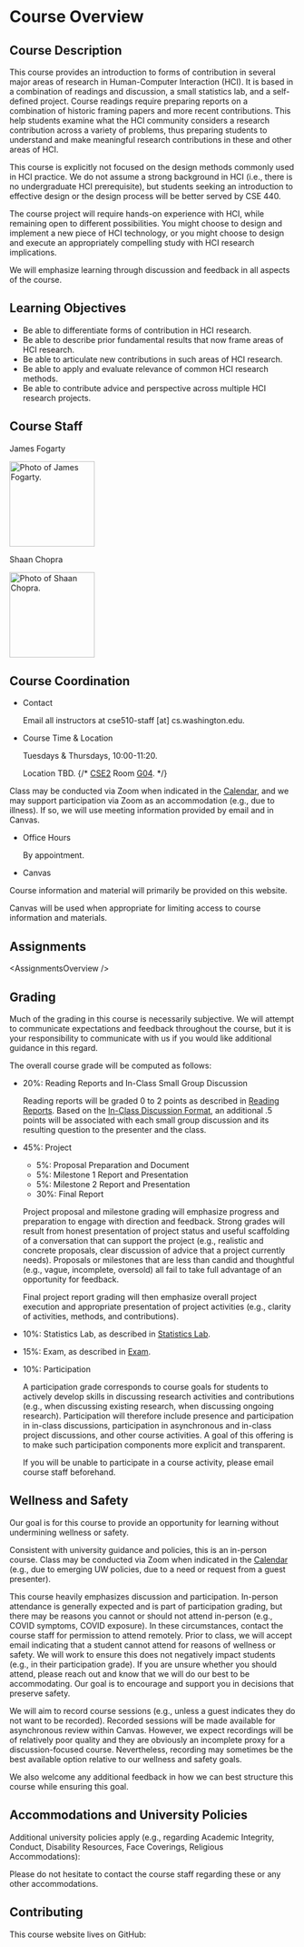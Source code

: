 


# Course Overview

<UnderDevelopment display={true} />

## Course Description

This course provides an introduction to forms of contribution in several major areas of research in Human-Computer Interaction (HCI).
It is based in a combination of readings and discussion, a small statistics lab, and a self-defined project.
Course readings require preparing reports on a combination of historic framing papers and more recent contributions.
This help students examine what the HCI community considers a research contribution across a variety of problems,
thus preparing students to understand and make meaningful research contributions in these and other areas of HCI.

This course is explicitly not focused on the design methods commonly used in HCI practice.
We do not assume a strong background in HCI (i.e., there is no undergraduate HCI prerequisite),
but students seeking an introduction to effective design or the design process will be better served by CSE 440.

The course project will require hands-on experience with HCI, while remaining open to different possibilities.
You might choose to design and implement a new piece of HCI technology,
or you might choose to design and execute an appropriately compelling study with HCI research implications.

We will emphasize learning through discussion and feedback in all aspects of the course.

## Learning Objectives

- Be able to differentiate forms of contribution in HCI research.
- Be able to describe prior fundamental results that now frame areas of HCI research.
- Be able to articulate new contributions in such areas of HCI research.
- Be able to apply and evaluate relevance of common HCI research methods.
- Be able to contribute advice and perspective across multiple HCI research projects.

## Course Staff

<Box display="flex" flexDirection="row" alignItems="flex-start">
  <Box marginTop={-2} marginBottom={-2} marginRight={2}>
    <p>James Fogarty</p>
    <p>
      <Image src={imgPhotoJames} basePath={Paths.basePath} height="150" alt="Photo of James Fogarty." />
    </p>
  </Box>
  <Box marginTop={-2} marginBottom={-2} marginRight={2}>
    <p>Shaan Chopra</p>
    <p>
      <Image src={imgPhotoShaan} basePath={Paths.basePath} height="150" alt="Photo of Shaan Chopra." />
    </p>
  </Box>
</Box>

## Course Coordination

- Contact

  Email all instructors at cse510-staff [at] cs.washington.edu.

- Course Time & Location

  Tuesdays & Thursdays, 10:00-11:20.

  <TBD>Location TBD.</TBD>
  {/* [CSE2](https://www.washington.edu/maps/#!/cse2) Room [G04](https://www.washington.edu/classroom/CSE2+G04). */}

Class may be conducted via Zoom when indicated in the [Calendar](/calendar),
and we may support participation via Zoom as an accommodation (e.g., due to illness).
If so, we will use meeting information provided by email and in
<CourseStoreLink linkKey="linkCanvas">Canvas</CourseStoreLink>.

- Office Hours

  By appointment.

- Canvas

  <CourseStoreLink outerComponent="p" linkKey="linkCanvas" />

Course information and material will primarily be provided on this website.

Canvas will be used when appropriate for limiting access to course information and materials.

## Assignments

<TBD outerComponent="div">
    &lt;AssignmentsOverview /&gt;
</TBD>

## Grading

Much of the grading in this course is necessarily subjective.
We will attempt to communicate expectations and feedback throughout the course,
but it is your responsibility to communicate with us if you would like additional guidance in this regard.

The overall course grade will be computed as follows:

- 20%: Reading Reports and In-Class Small Group Discussion

  Reading reports will be graded 0 to 2 points as described in [Reading Reports](/assignments/readings#reading-reports).
  Based on the [In-Class Discussion Format](/assignments/readings#in-class-discussion-format),
  an additional .5 points will be associated with each small group discussion and its resulting question to the presenter and the class.

- 45%: Project

  - 5%: Proposal Preparation and Document
  - 5%: Milestone 1 Report and Presentation
  - 5%: Milestone 2 Report and Presentation
  - 30%: Final Report

  Project proposal and milestone grading will emphasize progress and preparation to engage with direction and feedback.
  Strong grades will result from honest presentation of project status
  and useful scaffolding of a conversation that can support the project
  (e.g., realistic and concrete proposals, clear discussion of advice that a project currently needs).
  Proposals or milestones that are less than candid and thoughtful (e.g., vague, incomplete, oversold)
  all fail to take full advantage of an opportunity for feedback.

  Final project report grading will then emphasize overall project execution
  and appropriate presentation of project activities (e.g., clarity of activities, methods, and contributions).

- 10%: Statistics Lab, as described in [Statistics Lab](/assignments/statisticslab).
- 15%: Exam, as described in [Exam](/assignments/exam).
- 10%: Participation

  A participation grade corresponds to course goals for students to
  actively develop skills in discussing research activities and contributions
  (e.g., when discussing existing research, when discussing ongoing research).
  Participation will therefore include presence and participation in in-class discussions,
  participation in asynchronous and in-class project discussions, and other course activities.
  A goal of this offering is to make such participation components more explicit and transparent.

  If you will be unable to participate in a course activity, please email course staff beforehand.

## Wellness and Safety

Our goal is for this course to provide an opportunity for learning without undermining wellness or safety.

Consistent with university guidance and policies, this is an in-person course.
Class may be conducted via Zoom when indicated in the [Calendar](/calendar)
(e.g., due to emerging UW policies, due to a need or request from a guest presenter).

This course heavily emphasizes discussion and participation.
In-person attendance is generally expected and is part of participation grading,
but there may be reasons you cannot or should not attend in-person (e.g., COVID symptoms, COVID exposure).
In these circumstances, contact the course staff for permission to attend remotely.
Prior to class, we will accept email indicating that a student cannot attend for reasons of wellness or safety.
We will work to ensure this does not negatively impact students (e.g., in their participation grade).
If you are unsure whether you should attend, please reach out and know that we will do our best to be accommodating.
Our goal is to encourage and support you in decisions that preserve safety.

We will aim to record course sessions (e.g., unless a guest indicates they do not want to be recorded).
Recorded sessions will be made available for asynchronous review within
<CourseStoreLink linkKey="linkCanvas">Canvas</CourseStoreLink>.
However, we expect recordings will be of relatively poor quality
and they are obviously an incomplete proxy for a discussion-focused course.
Nevertheless, recording may sometimes be the best available option relative to our wellness and safety goals.

We also welcome any additional feedback in how we can best structure this course while ensuring this goal.

## Accommodations and University Policies

Additional university policies apply
(e.g., regarding Academic Integrity, Conduct, Disability Resources, Face Coverings, Religious Accommodations):

<CourseStoreLink outerComponent="p" linkKey='linkUniversitySyllabusGuidelines' />

Please do not hesitate to contact the course staff regarding these or any other accommodations.

## Contributing

This course website lives on GitHub:

<CourseStoreLink outerComponent="p" linkKey='linkGitHub' />
